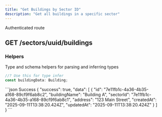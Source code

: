 ```yaml
---
title: "Get Buildings by Sector ID"
description: "Get all buildings in a specific sector"
---
```


<Info>Authenticated route</Info>
## GET /sectors/uuid/buildings

<ResponseField
  name="uuid"
  type="param"
  example="7e11fb1c-4a36-4b35-a168-89cf9f6ab8c1"
  required
/>

### Helpers

Type and schema helpers for parsing and inferring types

```ts Building
//? Use this for type infer
const buildingData: Building;
```

<ResponseExample>
```json Success
{
    "success": true,
    "data": [
        {
            "id": "7e11fb1c-4a36-4b35-a168-89cf9f6ab8c2",
            "buildingName": "Building A",
            "sectorId": "7e11fb1c-4a36-4b35-a168-89cf9f6ab8c1",
            "address": "123 Main Street",
            "createdAt": "2025-09-11T13:38:20.424Z",
            "updatedAt": "2025-09-11T13:38:20.424Z"
        }
    ]
}
```
</ResponseExample>
